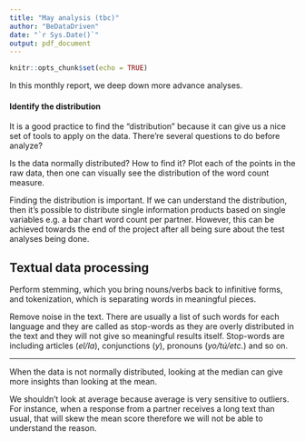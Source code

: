 ```yaml
---
title: "May analysis (tbc)"
author: "BeDataDriven"
date: "`r Sys.Date()`"
output: pdf_document
---
```


```r
knitr::opts_chunk$set(echo = TRUE)
```

In this monthly report, we deep down more advance analyses.

#### Identify the distribution

It is a good practice to find the "distribution" because it can give us a nice set of tools to apply on the data. There're several questions to do before analyze? 

Is the data normally distributed? How to find it? Plot each of the points in the raw data, then one can visually see the distribution of the word count measure.

Finding the distribution is important. If we can understand the distribution, then it's possible to distribute single information products based on single variables e.g. a bar chart word count per partner. However, this can be achieved towards the end of the project after all being sure about the test analyses being done.

## Textual data processing

Perform stemming, which you bring nouns/verbs back to infinitive forms, and tokenization, which is separating words in meaningful pieces.

Remove noise in the text. There are usually a list of such words for each language and they are called as stop-words as they are overly distributed in the text and they will not give so meaningful results itself. Stop-words are including articles (*el/la*), conjunctions (*y*), pronouns (*yo/tú/etc.*) and so on.

---

When the data is not normally distributed, looking at the median can give more insights than looking at the mean.

We shouldn't look at average because average is very sensitive to outliers. For instance, when a response from a partner receives a long text than usual, that will skew the mean score therefore we will not be able to understand the reason.
